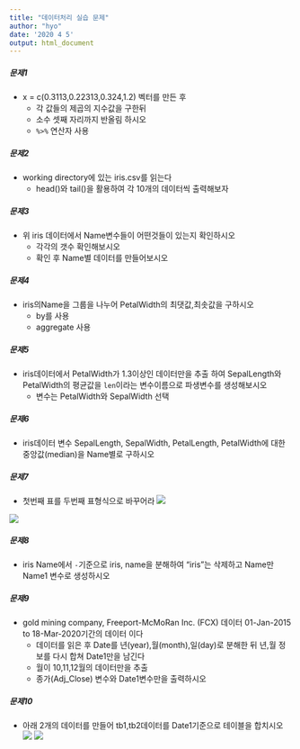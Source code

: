 ---
title: "데이터처리 실습 문제"
author: "hyo"
date: '2020 4 5'
output: html_document
---
##### 문제1
* x = c(0.3113,0.22313,0.324,1.2) 벡터를 만든 후 
  + 각 값들의 제곱의 지수값을 구한뒤
  + 소수 셋째 자리까지 반올림 하시오
  + `%>%` 연산자 사용


##### 문제2
* working directory에 있는 iris.csv를 읽는다
  + head()와 tail()을 활용하여 각 10개의 데이터씩 출력해보자



##### 문제3
* 위 iris 데이터에서 Name변수들이 어떤것들이 있는지 확인하시오
  + 각각의 갯수 확인해보시오
  + 확인 후 Name별 데이터를 만들어보시오


##### 문제4
* iris의Name을 그룹을 나누어 PetalWidth의 최댓값,최솟값을 구하시오
  + by를 사용
  + aggregate 사용


##### 문제5
* iris데이터에서 PetalWidth가 1.3이상인 데이터만을 추출 하여 
SepalLength와 PetalWidth의 평균값을 `len`이라는 변수이름으로 
파생변수를 생성해보시오
  + 변수는 PetalWidth와 SepalWidth 선택


##### 문제6
* iris데이터 변수 SepalLength, SepalWidth, PetalLength, PetalWidth에 대한 중앙값(median)을  Name별로 구하시오


##### 문제7
* 첫번째 표를 두번째 표형식으로 바꾸어라
![](C:/Users/haley/Desktop/haley/task/Rbasic/statistic_lecture/데이터처리/cap2.PNG)

![](C:/Users/haley/Desktop/haley/task/Rbasic/statistic_lecture/데이터처리/cap3.PNG)


##### 문제8
* iris Name에서 `-`기준으로 iris, name을 분해하여 "iris"는 삭제하고 Name만 Name1 변수로 생성하시오


##### 문제9
* gold mining company, Freeport-McMoRan Inc. (FCX) 데이터  01-Jan-2015 to 18-Mar-2020기간의 데이터 이다
  + 데이터를 읽은 후 Date를 년(year),월(month),일(day)로 분해한 뒤 년,월 정보를 다시 합쳐 Date1만을 남긴다
  + 월이 10,11,12월의 데이터만을 추출
  + 종가(Adj_Close) 변수와 Date1변수만을 출력하시오 


##### 문제10
* 아래 2개의 데이터를 만들어  tb1,tb2데이터를 Date1기준으로 테이블을 합치시오
![](C:/Users/haley/Desktop/haley/task/Rbasic/statistic_lecture/데이터처리/t1.PNG)
![](C:/Users/haley/Desktop/haley/task/Rbasic/statistic_lecture/데이터처리/t2.PNG)
